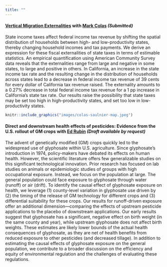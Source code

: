 ```yaml
---
title: ""
---
```


#### **[Vertical Migration Externalities](papers/ColasSaulnier.pdf)** with [Mark Colas](https://sites.google.com/site/markyaucolas/home) *(Submitted)*

State income taxes affect federal income tax revenue by shifting the spatial distribution of households between high- and low-productivity states, thereby changing household incomes and tax payments. We derive an expression for these fiscal externalities of state taxes in terms of estimable statistics. An empirical quantification using American Community Survey data reveals that the externalities range from large and negative in some states, to large and positive in others. In California, an increase in the state income tax rate and the resulting change in the distribution of households across states lead to a decrease in federal income tax revenue of 39 cents for every dollar of California tax revenue raised. The externality amounts to a 0.27% decrease in total federal income tax revenue for a 1 pp increase in California’s state tax rate. Our results raise the possibility that state taxes may be set too high in high-productivity states, and set too low in low-productivity states.  

```r
knitr::include_graphics("images/colas-saulnier-map.jpeg")
```


#### **Direct and downstream health effects of pesticides: Evidence from the U.S. rollout of GM crops** with [Ed Rubin](http://edrub.in/) *(Draft available by request)*

The advent of genetically modified (GM) crops quickly led to the widespread use of glyphosate within U.S. agriculture. Since glyphosate's introduction in 1974, policy-makers have debated its effects on human health. However, the scientific literature offers few generalizable studies on this significant technological innovation. Prior research has focused on lab studies on animals or epidemiologic studies of groups with high occupational exposure. Instead, we focus on the population at large. The general population could face exposure to glyphosate through water (runoff) or air (drift). To identify the causal effect of glyphosate exposure on health, we leverage (1) county-level variation in glyphosate use driven by (2) the timing of the release of GM technology for different crops and (3) differential suitability for these crops. Our results for runoff-driven exposure offer an additional dimension---comparing the effects of upstream pesticide applications to the placebo of downstream applications. Our early results suggest that glyphosate has a significant, negative effect on birth weight (in the same county and year), while upstream glyphosate does not affect birth weights. These estimates are likely lower bounds of the actual health consequences of glyphosate, as they are net of health benefits from reduced exposure to other pesticides (and decreased tillage). In addition to estimating the causal effects of glyphosate exposure on the general population, we contribute to a broader discussion on the efficiency and equity of environmental regulation and the challenges of evaluating these regulations.

